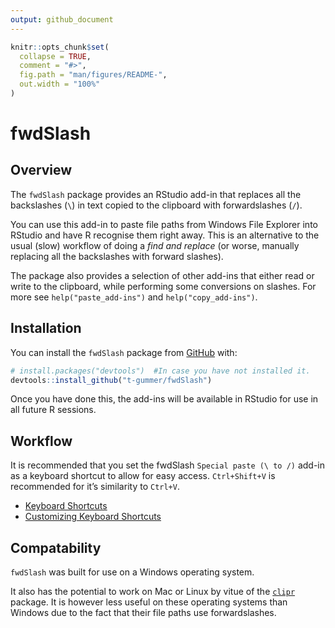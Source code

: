 ```yaml
---
output: github_document
---
```


<!-- README.md is generated from README.Rmd. Please edit that file -->

```r
knitr::opts_chunk$set(
  collapse = TRUE,
  comment = "#>",
  fig.path = "man/figures/README-",
  out.width = "100%"
)
```

# fwdSlash

<!-- badges: start -->
<!-- badges: end -->

## Overview

The `fwdSlash` package provides an RStudio add-in that replaces all the backslashes (`\`) in text copied to the clipboard with forwardslashes (`/`). 

You can use this add-in to paste file paths from Windows File Explorer into RStudio and have R recognise them right away. This is an alternative to the usual (slow) workflow of doing a _find and replace_ (or worse, manually replacing all the backslashes with forward slashes).


The package also provides a selection of other add-ins that either read or write to the clipboard, while performing some conversions on slashes. For more see `help("paste_add-ins")` and `help("copy_add-ins")`.

## Installation

You can install the `fwdSlash` package from [GitHub](https://github.com/t-gummer/fwdSlash) with:


``` r
# install.packages("devtools")  #In case you have not installed it.
devtools::install_github("t-gummer/fwdSlash")
```

Once you have done this, the add-ins will be available in RStudio for use in all future R sessions.


## Workflow

It is recommended that you set the fwdSlash `Special paste (\ to /)` add-in as a keyboard shortcut to allow for easy access. `Ctrl+Shift+V` is recommended for it's similarity to `Ctrl+V`.

* [Keyboard Shortcuts](https://rstudio.github.io/rstudioaddins/#keyboard-shorcuts)
* [Customizing Keyboard Shortcuts](https://support.rstudio.com/hc/en-us/articles/206382178-Customizing-Keyboard-Shortcuts)


<!-- There is a function in the fwdSlash package that allows you to easily change the RStudio keyboard shortcut _programmatically_ as an alternative to clicking through menus. -->

## Compatability

`fwdSlash` was built for use on a Windows operating system.

It also has the potential to work on Mac or Linux by vitue of the [`clipr`](https://www.r-pkg.org/pkg/clipr) package. It is however less useful on these operating systems than Windows due to the fact that their file paths use forwardslashes.
